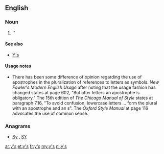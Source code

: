 {{also|ys|Ys|YS|yS|Y's}}
==English==

===Noun===
{{head|en|plural}}

# ''{{plural of|y|lang=en|nocat=1}}

====See also====
* [[Y's]]

====Usage notes====
* There has been some difference of opinion regarding the use of apostrophes in the pluralization of references to letters as symbols.  ''New Fowler's Modern English Usage'' after noting that the usage fashion has changed states at page 602, "But after letters an apostrophe is obligatory."    The 15th edition of ''The Chicago Manual of Style'' states at paragraph 7.16, "To avoid confusion, lowercase letters ... form the plural with an apostrophe and an s".  The ''Oxford Style Manual'' at page 116 advocates the use of common sense.

===Anagrams===
* [[Sy#English|Sy]] , [[SY#English|SY]]

[[ar:y's]]
[[et:y's]]
[[fr:y's]]
[[my:y's]]
[[nl:y's]]